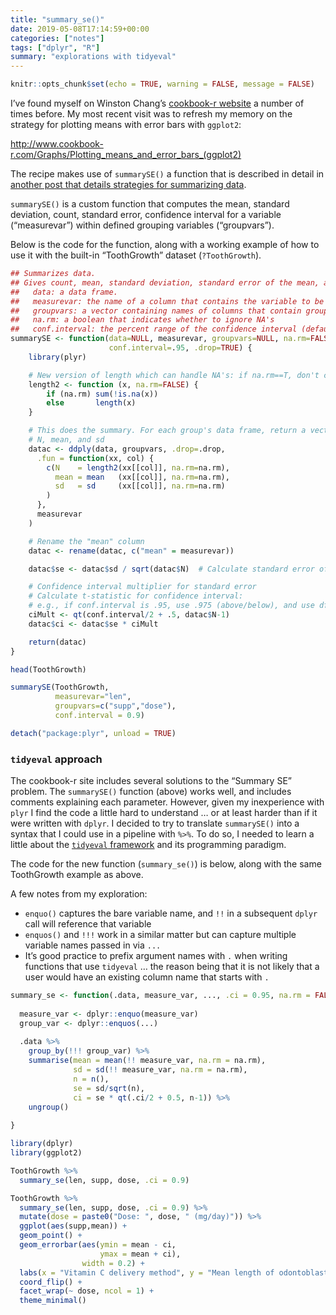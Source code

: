 ```yaml
---
title: "summary_se()"
date: 2019-05-08T17:14:59+00:00
categories: ["notes"]
tags: ["dplyr", "R"]
summary: "explorations with tidyeval"
---
```


```r
knitr::opts_chunk$set(echo = TRUE, warning = FALSE, message = FALSE)
```

I've found myself on Winston Chang's [cookbook-r website](http://www.cookbook-r.com/) a number of times before. My most recent visit was to refresh my memory on the strategy for plotting means with error bars with `ggplot2`:

<http://www.cookbook-r.com/Graphs/Plotting_means_and_error_bars_(ggplot2)>

The recipe makes use of `summarySE()` a function that is described in detail in [another post that details strategies for summarizing data](http://www.cookbook-r.com/Manipulating_data/Summarizing_data/).

`summarySE()` is a custom function that computes the mean, standard deviation, count, standard error, confidence interval for a variable ("measurevar") within defined grouping variables ("groupvars").

Below is the code for the function, along with a working example of how to use it with the built-in "ToothGrowth" dataset (`?ToothGrowth`).

```r
## Summarizes data.
## Gives count, mean, standard deviation, standard error of the mean, and confidence interval (default 95%).
##   data: a data frame.
##   measurevar: the name of a column that contains the variable to be summarized
##   groupvars: a vector containing names of columns that contain grouping variables
##   na.rm: a boolean that indicates whether to ignore NA's
##   conf.interval: the percent range of the confidence interval (default is 95%)
summarySE <- function(data=NULL, measurevar, groupvars=NULL, na.rm=FALSE,
                      conf.interval=.95, .drop=TRUE) {
    library(plyr)

    # New version of length which can handle NA's: if na.rm==T, don't count them
    length2 <- function (x, na.rm=FALSE) {
        if (na.rm) sum(!is.na(x))
        else       length(x)
    }

    # This does the summary. For each group's data frame, return a vector with
    # N, mean, and sd
    datac <- ddply(data, groupvars, .drop=.drop,
      .fun = function(xx, col) {
        c(N    = length2(xx[[col]], na.rm=na.rm),
          mean = mean   (xx[[col]], na.rm=na.rm),
          sd   = sd     (xx[[col]], na.rm=na.rm)
        )
      },
      measurevar
    )

    # Rename the "mean" column    
    datac <- rename(datac, c("mean" = measurevar))

    datac$se <- datac$sd / sqrt(datac$N)  # Calculate standard error of the mean

    # Confidence interval multiplier for standard error
    # Calculate t-statistic for confidence interval: 
    # e.g., if conf.interval is .95, use .975 (above/below), and use df=N-1
    ciMult <- qt(conf.interval/2 + .5, datac$N-1)
    datac$ci <- datac$se * ciMult

    return(datac)
}
```

```r
head(ToothGrowth)

summarySE(ToothGrowth, 
          measurevar="len", 
          groupvars=c("supp","dose"),
          conf.interval = 0.9)
```


```r
detach("package:plyr", unload = TRUE)
```

### `tidyeval` approach

The cookbook-r site includes several solutions to the "Summary SE" problem. The `summarySE()` function (above) works well, and includes comments explaining each parameter. However, given my inexperience with `plyr` I find the code a little hard to understand ... or at least harder than if it were written with `dplyr`. I decided to try to translate `summarySE()` into a syntax that I could use in a pipeline with `%>%`. To do so, I needed to learn a little about the [`tidyeval` framework](https://tidyeval.tidyverse.org/) and its programming paradigm.

The code for the new function (`summary_se()`) is below, along with the same ToothGrowth example as above.

A few notes from my exploration:

- `enquo()` captures the bare variable name, and `!!` in a subsequent `dplyr` call will reference that variable
- `enquos()` and `!!!` work in a similar matter but can capture multiple variable names passed in via `...`
- It's good practice to prefix argument names with `.` when writing functions that use `tidyeval` ... the reason being that it is not likely that a user would have an existing column name that starts with `.`

```r
summary_se <- function(.data, measure_var, ..., .ci = 0.95, na.rm = FALSE) {
  
  measure_var <- dplyr::enquo(measure_var)
  group_var <- dplyr::enquos(...)
  
  .data %>%
    group_by(!!! group_var) %>%
    summarise(mean = mean(!! measure_var, na.rm = na.rm),
              sd = sd(!! measure_var, na.rm = na.rm),
              n = n(),
              se = sd/sqrt(n),
              ci = se * qt(.ci/2 + 0.5, n-1)) %>%
    ungroup()
  
}
```

```r
library(dplyr)
library(ggplot2)

ToothGrowth %>%
  summary_se(len, supp, dose, .ci = 0.9)
```

```r
ToothGrowth %>%
  summary_se(len, supp, dose, .ci = 0.9) %>%
  mutate(dose = paste0("Dose: ", dose, " (mg/day)")) %>%
  ggplot(aes(supp,mean)) +
  geom_point() +
  geom_errorbar(aes(ymin = mean - ci, 
                    ymax = mean + ci),
                width = 0.2) +
  labs(x = "Vitamin C delivery method", y = "Mean length of odontoblasts (95% CI)") +
  coord_flip() +
  facet_wrap(~ dose, ncol = 1) +
  theme_minimal()
```



